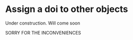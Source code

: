 # Assign a doi to other objects

Under construction. Will come soon

SORRY FOR THE INCONVENIENCES



